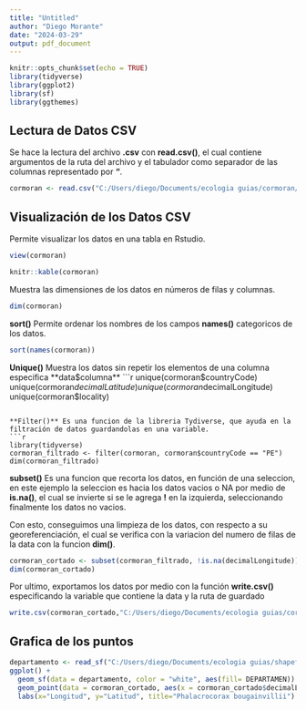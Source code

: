 ---
title: "Untitled"
author: "Diego Morante"
date: "2024-03-29"
output: pdf_document
---

```{r setup, include=FALSE}
knitr::opts_chunk$set(echo = TRUE)
library(tidyverse)
library(ggplot2)
library(sf)
library(ggthemes)
```

## Lectura de Datos CSV
Se hace la lectura del archivo **.csv** con **read.csv()**, el cual contiene argumentos de la ruta del archivo y el tabulador como separador de las columnas representado por **"\t"**.

```{r}
cormoran <- read.csv("C:/Users/diego/Documents/ecologia guias/cormoran/databruto.csv", sep="\t")
```
## Visualización de los Datos CSV
Permite visualizar los datos en una tabla en Rstudio.
```{r}
view(cormoran)
```

```{r}
knitr::kable(cormoran)
```

Muestra las dimensiones de los datos en números de filas y columnas.
```{r}
dim(cormoran)
```
**sort()** Permite ordenar los nombres de los campos **names()** categoricos de los datos.
```{r}
sort(names(cormoran))
```

**Unique()** Muestra los datos sin repetir los elementos de una columna especifica **data$columna**
```{r}
unique(cormoran$countryCode)
unique(cormoran$decimalLatitude)
unique(cormoran$decimalLongitude)
unique(cormoran$locality)
```

**Filter()** Es una funcion de la libreria Tydiverse, que ayuda en la filtración de datos guardandolas en una variable.
```{r}
library(tidyverse)
cormoran_filtrado <- filter(cormoran, cormoran$countryCode == "PE")
dim(cormoran_filtrado)
```

**subset()** Es una funcion que recorta los datos, en función de una seleccion, en este ejemplo la seleccion es hacia los datos vacios o NA por medio de **is.na()**, el cual se invierte si se le agrega **!** en la izquierda, seleccionando finalmente los datos no vacios.

Con esto, conseguimos una limpieza de los datos, con respecto a su georeferenciación, el cual se verifica con la variacion del numero de filas de la data con la funcion **dim()**.
```{r}
cormoran_cortado <- subset(cormoran_filtrado, !is.na(decimalLongitude))
dim(cormoran_cortado)  
```

Por ultimo, exportamos los datos por medio con la función **write.csv()** especificando la variable que contiene la data y la ruta de guardado
```{r}
write.csv(cormoran_cortado,"C:/Users/diego/Documents/ecologia guias/cormoran/datafiltrada.csv")
```

## Grafica de los puntos


```{r}
departamento <- read_sf("C:/Users/diego/Documents/ecologia guias/shapefiles de departamentos/DEPARTAMENTOS.shp")
ggplot() + 
  geom_sf(data = departamento, color = "white", aes(fill= DEPARTAMEN)) +
  geom_point(data = cormoran_cortado, aes(x = cormoran_cortado$decimalLongitude, y = cormoran_cortado$decimalLatitude), color="black") + 
  labs(x="Longitud", y="Latitud", title="Phalacrocorax bougainvillii") 
  
  
```

